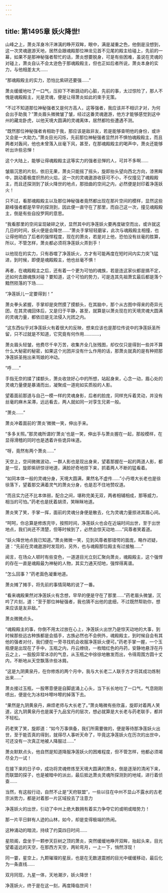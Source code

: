 ```yaml
---
---
---
```

title: 第1495章 妖火降世!
---



山峰之上，萧炎浑身冷汗淋漓的睁开双眸，眼中，满是凝重之色，他倒是没想到，这一次灵魂遨游天地，居然会跟魂殿那位神龙见首不见尾的殿主给碰上，先前的一幕，如果不是那神秘强者帮忙的话，萧炎想要脱身，可是有些困难，虽说在灵魂的对碰上，萧炎自认不会太逊色于那魂殿殿主，但也正如后者所说，萧炎本身的实力，与他相差太大……

“那魂殿殿主的实力，恐怕比紫研还要强……”

萧炎缓缓地吐了一口气，压抑下不断跳动的心脏，先前的事，太过惊险了，那人不愧是魂殿殿主，光是灵魂，便是让得萧炎如此的束手无策。

“不过不知道那位神秘强者又是何方高人，这等强者，我应该并不相识才对，为何会出手助我？”萧炎眉头微微皱了皱，经过这番灵魂遨游，他方才能够感觉到这中州的藏龙卧虎，以他天境大圆满的灵魂离体，居然都险些遭遇不测。

“既然那位神秘强者肯相助于我，那应该是敌非友，若是能够查明他的身份，或许又会是一大助力。”萧炎目光闪烁，先前那位神秘强者显然并不惧怕魂殿殿主，而且两者对轰间，他也未曾落入丝毫下风，甚至，在那魂殿殿主的喝声中，萧炎还能够听出许些忌惮！

这个大陆上，能够让得魂殿殿主这等实力的强者忌惮的人，可并不多啊……

皱眉沉思的片刻，依旧无果，萧炎只能摇了摇头，旋即抬头望向西北方向，漆黑眸中，跳动着极度炽热的火焰，这一次的灵魂遨游收获可不小，不仅撞见了魂殿殿主，而且还探测到了妖火降世的地点，那扭曲的空间之内，必然便是封印着净莲妖火！

只不过，看那魂殿殿主以及那位神秘强者竟然都出现在那片空间的模样，显然这些巅峰强者都是早早的探测到，因此便一直守在了那里，而自己这一次，撞见魂殿殿主，倒是有些自投罗网的意思。

“我看那里的空间呈现破碎之状，显然其中的净莲妖火要再度破空而出，或许就这几日的时间，妖火便是会降世……”萧炎手掌轻轻磨挲，此次与魂殿殿主相撞，也让得他明白了后者的强悍程度，现在的萧炎，若是对上他，恐怕没有丝毫的胜算，所以，不管怎样，萧炎都必须将净莲妖火弄到手！

以他现在的实力，只有吞噬了净莲妖火，方才有可能再度在短时间内实力突飞猛进，到时候，即便是魂殿殿主，他也丝毫不惧！

再者，在魂殿殿主之后，还有着一个更为可怕的魂族，若是连这家伙都是搞不定，还如何去跟魂族对碰？要知道，这个可怕的势力，可是连其先祖萧玄最后都是落个黯然陨落的下场……

“净莲妖儿一定要得到！”

萧炎拳头紧握，手掌却是突然摸了摸额头，在其脑中，那个从古图中得来的奇异光团，在其灵魂回体后，又是归于平静，甚至，就算是以萧炎现在的天境灵魂大圆满的灵魂力量，都依旧是无法侵入光团之内。

“这东西似乎对净莲妖火有着很大的反映，想来应该也是那位传说中的净莲妖圣所留，只不过就是不知道，它究竟有何作用…………，

萧炎眉头轻皱，他费尽千辛万苦，收集齐全几张残图，却仅仅只是得到一些并不算什么大秘密的秘密，如果这个光团并没有什么作用的话，那萧炎就真的是有种把那净莲妖圣拖出来骂娘的冲动。

“呼……”

手指无奈的揉了揉额头，萧炎收敛好心中的所想，站起身来，心念一动，眉心处的灵魂力量便是暴涌而出，凝聚成一道宛如实质般的人影。

望着面前那道与自己一模一样的灵魂身影，后者的脸庞，同样充斥着灵动，并没有丝毫的麻木呆滞，远远看去，两人就如同一对孪生兄弟一般。

“萧炎……”

萧炎冲着面前的‘萧炎’微微一笑，伸出手来。

“多多关照。”那灵魂所谓的‘萧炎’也是一笑，伸出手与萧炎握在一起，那般模样，在显得滑稽的同时也是透着许些诡异味道。

“呀，竟然有两个萧炎……”

天空上，空间微微波动，一群人影也是现出身来，望着那握在一起的两道人影，都是一怔，旋即紫研惊讶地道，满脸好奇地掠下来，抓着两人不断的猛看着。

“如同本体一般的灵魂分身，天境大圆满，果然名不虚传……”小丹塔大长老也是徐徐落下，望着那交满着灵气的萧炎分身，也是忍不住地赞叹道。

“而且实力还不比本体弱，配合之间，堪称完美无双，两者相辅相成，那等威力，相当的可怕。”药老也是抚着胡须，笑眯眯地道。

萧炎笑了笑，手掌一挥，面前的灵魂分身便是散去，化为灵魂力量掠进其眉心间。

“呵呵，你总算是修炼完毕，按照时间，净莲妖火也会在近端时间出世，至于出世地点，我们尚还不清楚，但等时候到了，必然会惊天动地……”风尊者笑着道。

“妖火降世地点我已知道。”萧炎微微一笑，见到风尊者那错愕的面庞，略作迟疑，道：“先前在灵魂遨游时发现的，另外，也与魂殿那位殿主有过接触……”

闻言，在场众人顿时有些变色，一道道目光立刻汇聚向萧炎，魂殿殿主，这个强悍的存在一直是魂殿最为神秘的人物，其实力通天彻地，强悍得离谱。

“怎么回事？”药老面色凝重地道。

萧炎摊了摊手，将先前的事情简略的说了一番。

“看来魂殿果然对净莲妖火有念想，早早的便是守在了那里……”药老眉头微皱，沉吟了片刻，道：“至于那位神秘强者，我也猜不出他的底细，不过既然帮助你，想来应该是友非敌。”

萧炎微微点头。

“魂殿殿主的事，你倒不用太过放在心上，净莲妖火出世乃是惊天动地的大事，到时候那些远古种族都是会插手，古族必然也不会例外，魂殿殿主，到时候自会有其他的强者对付，我们便在一旁寻找机会收服净莲妖火便可。”药老手掌一握，一个玉瓶便是出现在了手中，玉瓶之内，丹云缭绕，一枚暗红色的丹药，安静地悬浮在丹云之上，一股股异常冰凉的气息，从玉瓶之中徐徐地散发而出，令得周围方圆十丈内，不断地从天空飘落许些冰屑。

“这是九阴黄泉丹，在你修炼的两个月中，我与大长老二人联手方才将其成功炼制出来……”

萧炎接过玉瓶，一股寒意便是自脚底涌上心头，当下长长地吐了一口气，气息刚刚喷出，便是化为冰柱咔嚓咔嚓的掉落下去。

“果然是九阴黄泉丹，麻烦老师与大长老了。”萧炎略微有些欣喜，旋即对着两人笑道，这九阴黄泉丹也是属于九品宝丹的层次，想必就算是大长老与药老联手，都并不轻松。

药老笑了笑，旋即道：“如今万事俱备，我们所需要做的，便是等待那净莲妖火出世，至于能否真的得到，就得尽人事听天命了，毕竟这净莲妖火在历次的出世中，可还没有一次真正地被人降服过……”

萧炎默默点头，他自然是知道降服净莲妖火的困难程度，但不管怎样，他都必须竭尽全力一试！

在接下来的日子中，成功将灵魂修炼至天境大圆满的萧炎，倒是逐渐的清闲下来，而联盟的探子，也是被暗中的派出，最后抵达萧炎灵魂所探测到的地域，进行着侦查……

当然，有这般行动，自然不止是“天府联盟”，一些以往在中州不显山不露水的古老宗派势力，都是对着那一片区域投去了注意力

净莲妖火的出世，引动了中州上绝大数拥有着实力争夺它的或明或暗势力！

那一片平日鲜有人迹的山林，如今，却是变得极端的热闹。

这种涌动的暗流，持续了约莫四日时间……

星陨阁，盘坐于一颗参天巨树之顶的萧炎，突然缓缓地睁开双眸，抬起头来，目光望着遥远的天空，在那西方天空，两轮弯月，一上一下，悄然浮现！

同一霎，星空上，九颗璀璨的星辰，也是在无数道震撼的目光中缓缓移动，最后化为一条直线……

双月同现，九星一体，天地潮汐，妖火降世！

净莲妖火，终于是在这一刻，再度降临世间！